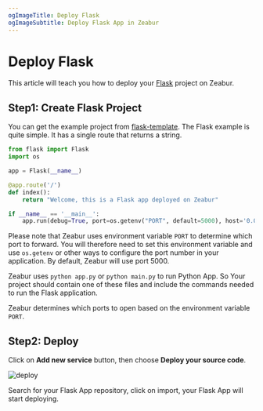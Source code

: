 ```yaml
---
ogImageTitle: Deploy Flask
ogImageSubtitle: Deploy Flask App in Zeabur
---
```


# Deploy Flask

This article will teach you how to deploy your [Flask](https://flask.palletsprojects.com/) project on Zeabur.

## Step1: Create Flask Project

You can get the example project from [flask-template](https://github.com/zeabur/flask-template). The Flask example is quite simple. It has a single route that returns a string.

```python 
from flask import Flask
import os

app = Flask(__name__)

@app.route('/')
def index():
    return "Welcome, this is a Flask app deployed on Zeabur"

if __name__ == '__main__':
    app.run(debug=True, port=os.getenv("PORT", default=5000), host='0.0.0.0')
```

Please note that Zeabur uses environment variable `PORT` to determine which port to forward. You will therefore need to set this environment variable and use `os.getenv` or other ways to configure the port number in your application. By default, Zeabur will use port 5000.

Zeabur uses `python app.py` or `python main.py` to run Python App. So Your project should contain one of these files and include the commands needed to run the Flask application.

Zeabur determines which ports to open based on the environment variable `PORT`. 

## Step2: Deploy

Click on **Add new service** button, then choose **Deploy your source code**.

![deploy](/framework/deploy.png)

Search for your Flask App repository, click on import, your Flask App will start deploying.
